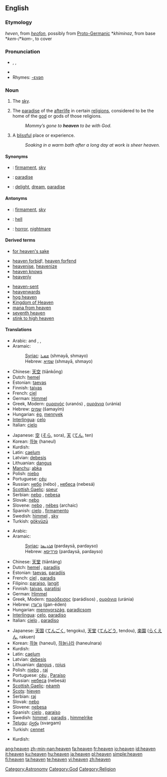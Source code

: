 {{see|heavens}}
{{wikipedia|dab=heaven (disambiguation)|heaven}}
==English==

{{rank|Henry|society|boat|798|heaven|v.|difficult|top}}

===Etymology===
{{ME.}} ''heven'', from {{OE.}} ''[[heofon]]'', possibly from [[Proto-Germanic]] *''khiminaz'', from {{PIE.}} base *''kem-''/*''kam-'', to cover

===Pronunciation===
*{{enPR|hĕv'ən}}, {{IPA|/ˈhɛvən/}}, {{SAMPA|/"hEv@n/}}
*{{audio|en-us-heaven.ogg|Audio (US)}}
*Rhymes: [[Rhymes:English:-ɛvən|-ɛvən]]

===Noun===
{{wikipedia}}
{{en-noun}}

# {{often|in plural}} The [[sky]].
# {{context|theology}} The [[paradise]] of the [[afterlife]] in certain [[religion]]s, considered to be the home of the [[god]] or gods of those religions.
#: ''Mommy’s gone to '''heaven''' to be with God.''
# {{italbrac|used without the article}} A [[blissful]] place or experience.
#:''Soaking in a warm bath after a long day at work is sheer heaven.''

====Synonyms====
*{{italbrac|sky}}: [[firmament]], [[sky]]
*{{italbrac|paradise}}: [[paradise]]
*{{italbrac|blissful place or experience}}: [[delight]], [[dream]], [[paradise]]

====Antonyms====
*{{italbrac|sky}}: [[firmament]], [[sky]]
*{{italbrac|paradise}}: [[hell]]
*{{italbrac|blissful place or experience}}: [[horror]], [[nightmare]]

====Derived terms====
*[[for heaven's sake]]
<!--given at "heavens": *[[good heavens]]!-->
*[[heaven forbid]]!, [[heaven forfend]]
*[[heavenise]], [[heavenize]]
*[[heaven knows]]
*[[heavenly]]<!--whence "heavenly body", etc-->
<!--given at "heavens": *[[heavens above]]!-->
*[[heaven-sent]]
*[[heavenwards]]
*[[hog heaven]]
*[[Kingdom of Heaven]]
*[[mana from heaven]]
*[[seventh heaven]]
*[[stink to high heaven]]

====Translations====
{{trans-top|sky}}
*Arabic: {{ARchar|[[سماء|سَمَاء]]}} {{unicode|(samáː’)}} {{m}} and {{f}}, {{ARchar|[[سماوات|سَمَاوَات]]}} {{unicode|(samawáːt)}} {{p}}, {{ARchar|[[سموات|سَمَوَات]]}} {{unicode|(samawáːt)}} {{p}}
*Aramaic:
*:[[Syriac]]: [[ܫܡܝܐ]] (shmayā, shmayo) {{c}} {{p}}
*:Hebrew: [[שמיא]] (shmayā, shmayo) {{c}} {{p}}
*Chinese: [[天空]] (tiānkōng)
*Dutch: [[hemel]] {{m}}
*Estonian: [[taevas]]
*Finnish: [[taivas]]
*French: [[ciel]] {{m}}
*German: [[Himmel]] {{m}}
*Greek, Modern: [[ουρανός]] (uranós) {{m}}, [[ουράνια]] (uránia) {{n|p}}
*Hebrew: [[שמים]] (šamayím) {{f}}
*Hungarian: [[ég]], [[mennyek]]
*[[Interlingua]]: [[celo]]
*Italian: [[cielo]] {{m}}
{{trans-mid}}
*Japanese: [[空]] ([[そら]], sora), [[天]] ([[てん]], ten)
*Korean: [[하늘]] (haneul)
*Kurdish: {{KUchar|[[ئاسمان]]}}
*Latin: [[caelum]] {{n}}
*Latvian: [[debesis]] {{f|p}}
*Lithuanian: [[dangus]] {{m}}
*[[Manchu]]: [[abka]]
*Polish: [[niebo]] {{n}}
*Portuguese: [[céu]] {{m}}
*Russian: [[небо]] (nébo) {{n}}, [[небо|небеса]] (nebesá) {{p}}
*[[Scottish Gaelic]]: [[speur]] {{m}}
*Serbian: [[nebo]] {{n}}, [[nebesa]] {{n|p}}
*Slovak: [[nebo]] {{n}}
*Slovene: [[nebo]] {{n}}, [[nébes]] {{m}} (archaic)
*Spanish: [[cielo]] {{m}}, [[firmamento]] {{m}}
*Swedish: [[himmel#Swedish|himmel]] {{c}}, [[sky#Swedish|sky]] {{c}}
*Turkish: [[gökyüzü]]
{{trans-bottom}}

{{trans-top|paradise}}
*Arabic: {{ARchar|[[جنة|جَنّةٌ]]}} {{unicode|(jánna)}} {{f}}
*Aramaic:
*:[[Syriac]]: [[ܦܪܕܝܣܐ]] (pardaysā, pardayso) {{m}}
*:Hebrew: [[פרדיסא]] (pardaysā, pardayso) {{m}}
*Chinese: [[天堂]] (tiāntáng)
*Dutch: [[hemel]] {{m}}, [[paradijs]] {{n}}
*Estonian: [[taevas]], [[paradiis]]
*French: [[ciel]] {{m}}, [[paradis]] {{m}}
*Filipino: [[paraiso]], [[langit]]
*Finnish: [[taivas]], [[paratiisi]]
*German: [[Himmel]] {{m}}
*Greek, Modern: [[παράδεισος]] (parádisos) {{m}}, [[ουράνια]] (uránia) {{n|p}}
*Hebrew: [[גן־עדן]] (gan-éden) {{f}}
*Hungarian: [[mennyország]], [[paradicsom]]
*[[Interlingua]]: [[celo]], [[paradiso]]
*Italian: [[cielo]] {{m}}, [[paradiso]] {{m}}
{{trans-mid}}
*Japanese: [[天国]] ([[てんごく]], tengoku), [[天堂]] ([[てんどう]], tendou), [[楽園]] ([[らくえん]], rakuen)
*Korean: [[하늘]] (haneul), [[하늘나라]] (haneulnara)
*Kurdish: {{KUchar|[[به‌هه‌شت]]}}
*Latin: [[caelum]] {{n}}
*Latvian: [[debesis]] {{f|p}}
*Lithuanian: [[dangus]] {{m}}, [[rojus]] {{m}}
*Polish: [[niebo]] {{n}}, [[raj]] {{m}}
*Portuguese: [[céu]] {{m}}, [[Paraíso]] {{m}}
*Russian: [[небо|небеса]] (nebesá) {{n|p}}
*[[Scottish Gaelic]]: [[nèamh]] {{m}}
*[[Scots]]: [[hieven]]
*Serbian: [[raj]] {{f}}
*Slovak: [[nebo]] {{n}}
*Slovene: [[nebesa]] {{n|p}}
*Spanish: [[cielo]] {{m}}, [[paraíso]] {{m}}
*Swedish: [[himmel#Swedish|himmel]] {{c}}, [[paradis#Swedish|paradis]] {{n}}, [[himmelrike]] {{n}}
*[[Telugu]]: [[స్వర్గం]] (svargam)
*Turkish: [[cennet]]
{{trans-bottom}}

{{trans-top|blissful place or experience}}
{{trans-mid}}
*Kurdish: {{KUchar|[[به‌هه‌شت]]}}
{{trans-bottom}}

<!--Not an astronomical term... -->

[[Category:Astronomy]]
[[Category:God]]
[[Category:Religion]]

[[ang:heaven]]
[[zh-min-nan:heaven]]
[[fa:heaven]]
[[fr:heaven]]
[[io:heaven]]
[[id:heaven]]
[[it:heaven]]
[[ku:heaven]]
[[hu:heaven]]
[[ja:heaven]]
[[pl:heaven]]
[[simple:heaven]]
[[fi:heaven]]
[[ta:heaven]]
[[te:heaven]]
[[vi:heaven]]
[[zh:heaven]]